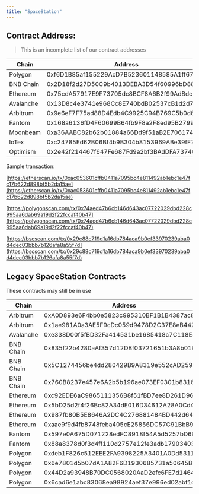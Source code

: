 ```yaml
---
title: "SpaceStation"
---
```


## Contract Address:[](#contract-address "Direct link to heading")

> This is an incomplete list of our contract addresses

| Chain     | Address                                    |
| --------- | ------------------------------------------ |
| Polygon   | 0xf6D1B85af155229AcD7B523601148585A1ff67C6 |
| BNB Chain | 0x2D18f2d27D50C9b4013DEBA3D54f60996bD8847E |
| Ethereum  | 0x75cdA57917E9F73705dc8BCF8A6B2f99AdBdc5a5 |
| Avalanche | 0x13D8c4e3741e968Cc8E740bdB02537cB1d2d70e6 |
| Arbitrum  | 0x9e6eF7F75ad88D4Edb4C9925C94B769C5b0d6281 |
| Fantom    | 0x168a6136fD4F60699B64fb9F8a2F8ed95B279954 |
| Moonbeam  | 0xa36AABC82b62b01884a66Dd9f51aB2E7061748aA |
| IoTex     | 0xc24785Ed62B06Bf4b9B304b8153969ABe39fF7BC |
| Optimism  | 0x2e42f214467f647Fe687Fd9a2bf3BAdDFA737465 |

Sample transaction:

[https://etherscan.io/tx/0xac053601cffb0411a7095bc4e811492ab1ebc1e47fc17b622d898bf5b2da15ae](https://etherscan.io/tx/0xac053601cffb0411a7095bc4e811492ab1ebc1e47fc17b622d898bf5b2da15ae)

[https://polygonscan.com/tx/0x74aed47b6cb146d643ac07722029dbd228c995aa6dab69a19d2f22fccaf40b47](https://polygonscan.com/tx/0x74aed47b6cb146d643ac07722029dbd228c995aa6dab69a19d2f22fccaf40b47)

[https://bscscan.com/tx/0x29c88c719d1a16db784aca9b0ef33970239aba0d4dec03bbb7b126afa8a55f7d](https://bscscan.com/tx/0x29c88c719d1a16db784aca9b0ef33970239aba0d4dec03bbb7b126afa8a55f7d)

## Legacy SpaceStation Contracts[](#legacy-spacestation "Direct link to heading")

These contracts may still be in use

| Chain     | Address                                    |
| --------- | ------------------------------------------ |
| Arbitrum  | 0xA0D893e6F4bb0e5823c995310BF1B1B4387ac83D |
| Arbitrum  | 0x1ae981A0a3AE5F9cDc059d9478D2C37E8eB442eB |
| Avalanche | 0xe338D00f5fBD32Fa414531be1685418c7C118E83 |
| BNB Chain | 0x835f22b4280aAf357d12DBf03721651b3A8b0167 |
| BNB Chain | 0x5C1274456be4dd280429B9A8319e552cAD2595fA |
| BNB Chain | 0x760B8237e457e6A2b5b196ae073EF0301b8316a2 |
| Ethereum  | 0xc92EDE6aC9865111356B8f51fBD7ee8D261D9637 |
| Ethereum  | 0x5bD25d2f4f26Bc82A34dE016D34612A28A0Cd492 |
| Ethereum  | 0x987fb80B5E8646A2DC4C276881484BD442d645F3 |
| Ethereum  | 0xaae9f9d4fb8748feba405cE25856DC57C91BbB92 |
| Fantom    | 0x597e0A675D071228edFC8918f54A5d5257bD6663 |
| Fantom    | 0x88a8378d0f3d4ff110d2757e12fe3adb17903403 |
| Polygon   | 0xdeb1F826c512EEE2FA9398225A3401A0Dd5311E2 |
| Polygon   | 0x6e7801d5b07dA1A82F6D1930685731a50645B182 |
| Polygon   | 0x44D2a93948B70DC0568020AaD2efc6FE7d146404 |
| Polygon   | 0x6cad6e1abc83068ea98924aef37e996ed02abf1c |